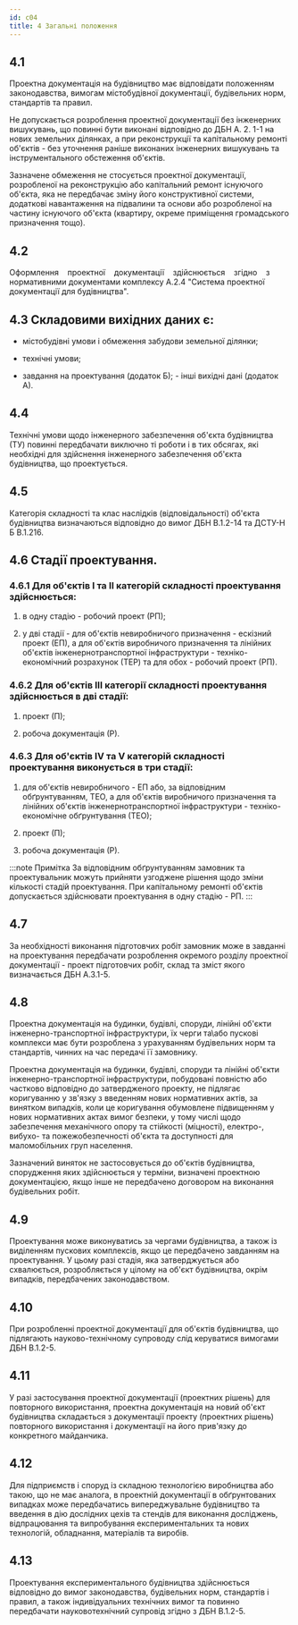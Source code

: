 ```yaml
---
id: c04
title: 4 Загальні положення
---
```


## 4.1
Проектна документація на будівництво має відповідати положенням законодавства, вимогам містобудівної документації, будівельних норм, стандартів та правил.

Не допускається розроблення проектної документації без інженерних вишукувань, що повинні бути виконані відповідно до ДБН А. 2. 1-1 на нових земельних ділянках, а при реконструкції та капітальному ремонті об'єктів - без уточнення раніше виконаних інженерних вишукувань та інструментального обстеження об'єктів.

Зазначене обмеження не стосується проектної документації, розробленої на реконструкцію або капітальний ремонт існуючого об'єкта, яка не передбачає зміну його конструктивної системи, додаткові навантаження на підвалини та основи або розробленої на частину існуючого об'єкта (квартиру, окреме приміщення громадського призначення тощо).

## 4.2
Оформлення    проектної    документації    здійснюється    згідно    з нормативними документами комплексу А.2.4 "Система проектної документації для будівництва".

## 4.3 Складовими вихідних даних є:

- містобудівні умови і обмеження забудови земельної ділянки;

- технічні умови;

- завдання на проектування (додаток Б); - інші вихідні дані (додаток А).

## 4.4
Технічні умови щодо інженерного забезпечення об'єкта будівництва (ТУ) повинні передбачати виключно ті роботи і в тих обсягах, які необхідні для здійснення інженерного забезпечення об'єкта будівництва, що проектується.

## 4.5
Категорія складності та клас наслідків (відповідальності) об'єкта будівництва визначаються відповідно до вимог ДБН В.1.2-14 та ДСТУ-Н Б В.1.216.

## 4.6 Стадії проектування.

### 4.6.1 Для об'єктів І та II категорій складності проектування здійснюється:

1. в одну стадію - робочий проект (РП);

2. у дві стадії - для об'єктів невиробничого призначення - ескізний проект (ЕП), а для об'єктів виробничого призначення та лінійних об'єктів інженернотранспортної інфраструктури - техніко-економічний розрахунок (ТЕР) та для обох - робочий проект (РП).

### 4.6.2 Для об'єктів III категорії складності проектування здійснюється в дві стадії:

1. проект (П);

2. робоча документація (Р).

### 4.6.3 Для об'єктів IV та V категорій складності проектування виконується в три стадії:

1. для об'єктів невиробничого - ЕП або, за відповідним обґрунтуванням, ТЕО, а для об'єктів виробничого призначення та лінійних об'єктів інженернотранспортної інфраструктури - техніко-економічне обґрунтування (ТЕО);

2. проект (П);

3. робоча документація (Р).


:::note Примітка
За відповідним обґрунтуванням замовник та проектувальник можуть прийняти узгоджене рішення щодо зміни кількості стадій проектування. При капітальному ремонті об'єктів допускається здійснювати проектування в одну стадію - РП.
:::

## 4.7
За необхідності виконання підготовчих робіт замовник може в завданні на проектування передбачати розроблення окремого розділу проектної документації - проект підготовчих робіт, склад та зміст якого визначається ДБН А.3.1-5.

## 4.8
Проектна документація на будинки, будівлі, споруди, лінійні об'єкти інженерно-транспортної інфраструктури, їх черги та\\або пускові комплекси має бути розроблена з урахуванням будівельних норм та стандартів, чинних на час передачі її замовнику.

Проектна документація на будинки, будівлі, споруди та лінійні об'єкти інженерно-транспортної інфраструктури, побудовані повністю або частково відповідно до затвердженого проекту, не підлягає коригуванню у зв'язку з введенням нових нормативних актів, за винятком випадків, коли це коригування обумовлене підвищенням у нових нормативних актах вимог безпеки, у тому числі щодо забезпечення механічного опору та стійкості (міцності), електро-, вибухо- та пожежобезпечності об'єкта та доступності для маломобільних груп населення.

Зазначений виняток не застосовується до об'єктів будівництва, спорудження яких здійснюється у терміни, визначені проектною документацією, якщо інше не передбачено договором на виконання будівельних робіт.

## 4.9
Проектування може виконуватись за чергами будівництва, а також із виділенням пускових комплексів, якщо це передбачено завданням на проектування. У цьому разі стадія, яка затверджується або схвалюється, розробляється у цілому на об'єкт будівництва, окрім випадків, передбачених законодавством.

## 4.10
При розробленні проектної документації для об'єктів будівництва, що підлягають науково-технічному супроводу слід керуватися вимогами ДБН В.1.2-5.

## 4.11
У разі застосування проектної документації (проектних рішень) для повторного використання, проектна документація на новий об'єкт будівництва складається з документації проекту (проектних рішень) повторного використання і документації на його прив'язку до конкретного майданчика.

## 4.12
Для підприємств і споруд із складною технологією виробництва або такою, що не має аналога, в проектній документації в обґрунтованих випадках може передбачатись випереджувальне будівництво та введення в дію дослідних цехів та стендів для виконання досліджень, відпрацювання та випробування експериментальних та нових технологій, обладнання, матеріалів та виробів.

## 4.13
Проектування експериментального будівництва здійснюється відповідно до вимог законодавства, будівельних норм, стандартів і правил, а також індивідуальних технічних вимог та повинно передбачати науковотехнічний супровід згідно з ДБН В.1.2-5.
